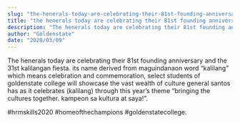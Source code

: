```yaml
---
slug: "the-henerals-today-are-celebrating-their-81st-founding-anniversary-and-the-31st-kalilangan-fiesta"
title: "the henerals today are celebrating their 81st founding anniversary and the 31st kalilangan fiesta"
description: "The henerals today are celebrating their 81st founding anniversary and the 31st kalilangan fiesta. its..."
author: "Goldenstate"
date: "2020/03/09"
---
```


The henerals today are celebrating their 81st founding anniversary and the 31st kalilangan fiesta. its name derived from maguindanaon word “kalilang” which means celebration and commemoration, select students of goldenstate college will showcase the vast wealth of culture general santos has as it celebrates (kalilang) through this year’s theme “bringing the cultures together. kampeon sa kultura at saya!”.

#hrmskills2020 #homeofthechampions #goldenstatecollege.